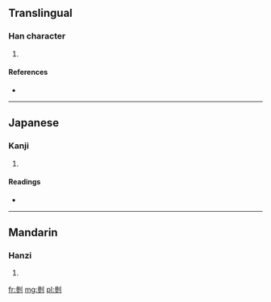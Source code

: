 ==Translingual==

===Han character===
{{Han char|rn=18|rad=刀|as=11|sn=13|four=2220<sub>0</sub>|canj=戈竹中弓 (IHLN)}}

# {{defn|Han|sort=刀11}}

====References====
* {{Han ref|kx=0143.320|dkj=02159|dj=0324.110|hdz=10354.170|uh=527C|ud=21116|bh=DCC9|bd=56521}}

----

==Japanese==

===Kanji===
{{ja-kanji|grade=|rs=刀11}}

# {{defn|Japanese|sort=刀11}}

====Readings====
* {{ja-readings|on=[[さん]] (san), [[せう]] (seu)|kun=[[かる]] (karu), [[たつ]] (tatsu)}}

----

==Mandarin==

===Hanzi===
{{cmn-hanzi|pin=[[shān]] ([[shan1]])|wg=shan<sup>1</sup>}}

# {{defn|Mandarin|sort=刀11}}

[[fr:剼]]
[[mg:剼]]
[[pl:剼]]